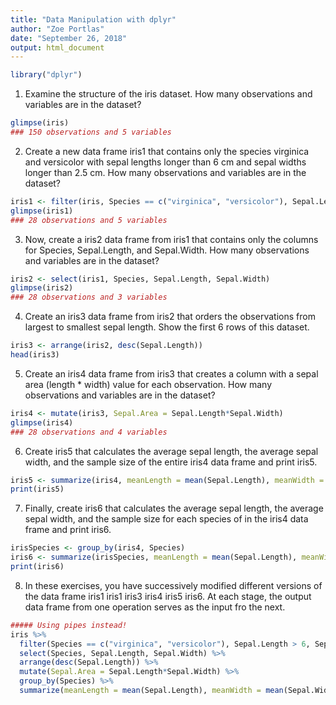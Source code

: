```yaml
---
title: "Data Manipulation with dplyr"
author: "Zoe Portlas"
date: "September 26, 2018"
output: html_document
---
```


```r
library("dplyr")
```

1. Examine the structure of the iris dataset. How many observations and variables are in the dataset?

```r
glimpse(iris)
### 150 observations and 5 variables
```

2. Create a new data frame iris1 that contains only the species virginica and versicolor with sepal lengths longer than 6 cm and sepal widths longer than 2.5 cm. How many observations and variables are in the dataset?

```r
iris1 <- filter(iris, Species == c("virginica", "versicolor"), Sepal.Length > 6, Sepal.Width > 2.5)
glimpse(iris1)
### 28 observations and 5 variables
```

3. Now, create a iris2 data frame from iris1 that contains only the columns for Species, Sepal.Length, and Sepal.Width. How many observations and variables are in the dataset?

```r
iris2 <- select(iris1, Species, Sepal.Length, Sepal.Width)
glimpse(iris2)
### 28 observations and 3 variables
```

4. Create an iris3 data frame from iris2 that orders the observations from largest to smallest sepal length. Show the first 6 rows of this dataset.

```r
iris3 <- arrange(iris2, desc(Sepal.Length))
head(iris3)
```

5. Create an iris4 data frame from iris3 that creates a column with a sepal area (length * width) value for each observation. How many observations and variables are in the dataset?

```r
iris4 <- mutate(iris3, Sepal.Area = Sepal.Length*Sepal.Width)
glimpse(iris4)
### 28 observations and 4 variables
```

6. Create iris5 that calculates the average sepal length, the average sepal width, and the sample size of the entire iris4 data frame and print iris5.

```r
iris5 <- summarize(iris4, meanLength = mean(Sepal.Length), meanWidth = mean(Sepal.Width), number = n())
print(iris5)
```

7. Finally, create iris6 that calculates the average sepal length, the average sepal width, and the sample size for each species of in the iris4 data frame and print iris6.

```r
irisSpecies <- group_by(iris4, Species)
iris6 <- summarize(irisSpecies, meanLength = mean(Sepal.Length), meanWidth = mean(Sepal.Width), number = n())
print(iris6)
```

8. In these exercises, you have successively modified different versions of the data frame iris1 iris1 iris3 iris4 iris5 iris6. At each stage, the output data frame from one operation serves as the input fro the next.

```r
##### Using pipes instead!
iris %>%
  filter(Species == c("virginica", "versicolor"), Sepal.Length > 6, Sepal.Width > 2.5) %>%
  select(Species, Sepal.Length, Sepal.Width) %>%
  arrange(desc(Sepal.Length)) %>%
  mutate(Sepal.Area = Sepal.Length*Sepal.Width) %>%
  group_by(Species) %>%
  summarize(meanLength = mean(Sepal.Length), meanWidth = mean(Sepal.Width), number = n())
```
